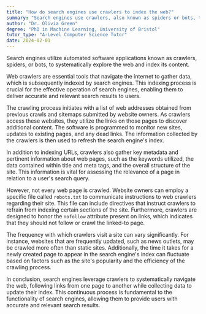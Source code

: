 ```yaml
---
title: "How do search engines use crawlers to index the web?"
summary: "Search engines use crawlers, also known as spiders or bots, to systematically browse the web and index its content."
author: "Dr. Olivia Green"
degree: "PhD in Machine Learning, University of Bristol"
tutor_type: "A-Level Computer Science Tutor"
date: 2024-02-01
---
```


Search engines utilize automated software applications known as crawlers, spiders, or bots, to systematically explore the web and index its content.

Web crawlers are essential tools that navigate the internet to gather data, which is subsequently indexed by search engines. This indexing process is crucial for the effective operation of search engines, enabling them to deliver accurate and relevant search results to users.

The crawling process initiates with a list of web addresses obtained from previous crawls and sitemaps submitted by website owners. As crawlers access these websites, they utilize the links on those pages to discover additional content. The software is programmed to monitor new sites, updates to existing pages, and any dead links. The information collected by the crawlers is then used to refresh the search engine's index.

In addition to indexing URLs, crawlers also gather key metadata and pertinent information about web pages, such as the keywords utilized, the data contained within title and meta tags, and the overall structure of the site. This information is vital for assessing the relevance of a page in relation to a user's search query.

However, not every web page is crawled. Website owners can employ a specific file called `robots.txt` to communicate instructions to web crawlers regarding their site. This file can include directives that instruct crawlers to refrain from indexing certain sections of the site. Furthermore, crawlers are designed to honor the `nofollow` attribute present on links, which indicates that they should not follow or crawl the linked-to page.

The frequency with which crawlers visit a site can vary significantly. For instance, websites that are frequently updated, such as news outlets, may be crawled more often than static sites. Additionally, the time it takes for a newly created page to appear in the search engine's index can fluctuate based on factors such as the site's popularity and the efficiency of the crawling process.

In conclusion, search engines leverage crawlers to systematically navigate the web, following links from one page to another while collecting data to update their index. This continuous process is fundamental to the functionality of search engines, allowing them to provide users with accurate and relevant search results.
    